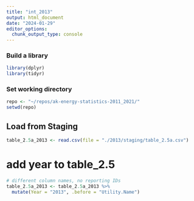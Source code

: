 ```yaml
---
title: "int_2013"
output: html_document
date: "2024-01-29"
editor_options: 
  chunk_output_type: console
---
```



### Build a library
```R
library(dplyr)
library(tidyr)

```

### Set working directory
```R
repo <- "~/repos/ak-energy-statistics-2011_2021/"
setwd(repo)

```

## Load from Staging
```R
table_2.5a_2013 <- read.csv(file = "./2013/staging/table_2.5a.csv")


```


# add year to table_2.5
```R
# different column names, no reporting IDs
table_2.5a_2013 <- table_2.5a_2013 %>%
  mutate(Year = "2013", .before = "Utility.Name")


```
